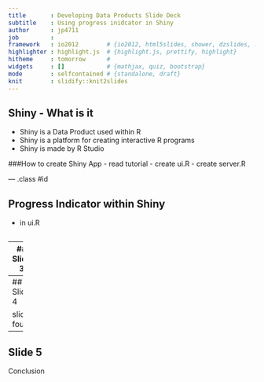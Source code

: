 ```yaml
---
title       : Developing Data Products Slide Deck
subtitle    : Using progress inidcator in Shiny
author      : jp4711
job         : 
framework   : io2012        # {io2012, html5slides, shower, dzslides, ...}
highlighter : highlight.js  # {highlight.js, prettify, highlight}
hitheme     : tomorrow      # 
widgets     : []            # {mathjax, quiz, bootstrap}
mode        : selfcontained # {standalone, draft}
knit        : slidify::knit2slides
---
```


## Shiny - What is it

 - Shiny is a Data Product used within R
 - Shiny is a platform for creating interactive R programs
 - Shiny is made by R Studio
 
###How to create Shiny App
 - read tutorial
 - create ui.R
 - create server.R


--- .class #id 

## Progress Indicator within Shiny 

 - in ui.R
```r

```


---
## Slide 3

slide three


---
## Slide 4

slide four


---
## Slide 5

Conclusion

